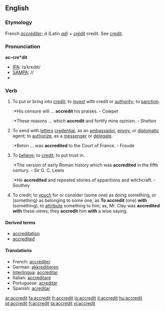 ==English==

===Etymology===
French ''[[accréditer]]''; ''à'' (Latin ''[[ad]]'') + ''[[crédit]]'' credit. See [[credit]].

===Pronunciation===
'''ac-cre*dit'''
*[[IPA]]: /əˈkrɛdɪt/
*[[SAMPA]]: //
*{{audio|en-us-accredit.ogg|Audio (US)}}

===Verb===
{{en-verb}}

# {{transitive}} To put or bring into [[credit]]; to [[invest]] with credit or [[authority]]; to [[sanction]].
#:*His censure will ... '''accredit''' his praises. - Cowper
#:*These reasons ... which '''accredit''' and fortify mine opinion. - Shelton
# {{transitive}} To send with [[letter]]s [[credential]], as an [[ambassador]], [[envoy]], or [[diplomatic]] agent; to [[authorize]], as a [[messenger]] or [[delegate]].
#:*Beton ... was '''accredited''' to the Court of France. - Froude
# {{transitive}} To [[believe]]; to [[credit]]; to put trust in.
#:*The version of early Roman history which was '''accredited''' in the fifth century. - Sir G. C. Lewis
#:*He '''accredited''' and repeated stories of apparitions and witchcraft. - Southey
# {{transitive}} To credit; to [[vouch]] for or consider (some one) as doing something, or (something) as belonging to some one; as '''To accredit''' (one) '''with''' (something), to [[attribute]] something to him; as, Mr. Clay was '''accredited with''' these views; they '''accredit''' him '''with''' a wise saying.

====Derived terms====
* [[accreditation]]
* [[accredited]]

====Translations====
*French: [[accréditer]]
*German: [[akkreditieren]]
*[[Interlingua]]: [[accreditar]]
*Italian: [[accreditare]]
*Portuguese: [[acreditar]]
*Spanish: [[acreditar]]

[[ar:accredit]]
[[fa:accredit]]
[[fr:accredit]]
[[io:accredit]]
[[it:accredit]]
[[hu:accredit]]
[[pt:accredit]]
[[fi:accredit]]
[[ta:accredit]]
[[vi:accredit]]